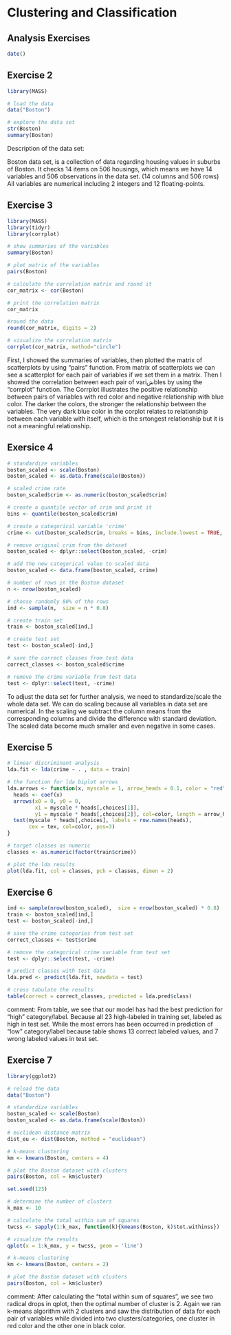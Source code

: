 # Clustering and Classification

## Analysis Exercises

```r
date()
```

## Exercise 2

```r

library(MASS)

# load the data
data("Boston")

# explore the data set
str(Boston)
summary(Boston)

```
Description of the data set:

Boston data set, is a collection of data regarding housing values in suburbs of Boston. It checks 14 items on 506 housings, which means we have 14 variables and 506 observations in the data set. (14 columns and 506 rows)
All variables are numerical including 2 integers and 12 floating-points.

## Exercise 3

```r

library(MASS)
library(tidyr)
library(corrplot)

# show summaries of the variables
summary(Boston)

# plot matrix of the variables
pairs(Boston)

# calculate the correlation matrix and round it
cor_matrix <- cor(Boston) 

# print the correlation matrix
cor_matrix

#round the data
round(cor_matrix, digits = 2)

# visualize the correlation matrix
corrplot(cor_matrix, method="circle")


```
First, I showed the summaries of variables, then plotted the matrix of scatterplots by using "pairs" function. From matrix of scatterplots we can see a scatterplot for each pair of variables if we set them in a matrix. Then I showed the correlation between each pair of variشbles by using the "corrplot" function. The Corrplot illustrates the positive relationship between pairs of variables with red color and negative relationship with blue color. The darker the colors, the stronger the relationship between the variables. The very dark blue color in the corplot relates to relationship between each variable with itself, which is the srtongest relationship but it is not a meaningful relationship. 

## Exersice 4

```r

# standardize variables
boston_scaled <- scale(Boston)
boston_scaled <- as.data.frame(scale(Boston))

# scaled crime rate
boston_scaled$crim <- as.numeric(boston_scaled$crim)

# create a quantile vector of crim and print it
bins <- quantile(boston_scaled$crim)

# create a categorical variable 'crime'
crime <- cut(boston_scaled$crim, breaks = bins, include.lowest = TRUE, labels = c("low", "med_low", "med_high", "high"))

# remove original crim from the dataset
boston_scaled <- dplyr::select(boston_scaled, -crim)

# add the new categorical value to scaled data
boston_scaled <- data.frame(boston_scaled, crime)

# number of rows in the Boston dataset 
n <- nrow(boston_scaled)

# choose randomly 80% of the rows
ind <- sample(n,  size = n * 0.8)

# create train set
train <- boston_scaled[ind,]

# create test set 
test <- boston_scaled[-ind,]

# save the correct classes from test data
correct_classes <- boston_scaled$crime

# remove the crime variable from test data
test <- dplyr::select(test, -crime)


```
To adjust the data set for further analysis, we need to standardize/scale the whole data set. We can do scaling because all variables in data set are numerical. In the scaling we subtract the column means from the corresponding columns and divide the difference with standard deviation. The scaled data become much smaller and even negative in some cases.

## Exercise 5

```r

# linear discriminant analysis
lda.fit <- lda(crime ~ . , data = train)

# the function for lda biplot arrows
lda.arrows <- function(x, myscale = 1, arrow_heads = 0.1, color = "red", tex = 0.75, choices = c(1,2)){
  heads <- coef(x)
  arrows(x0 = 0, y0 = 0, 
         x1 = myscale * heads[,choices[1]], 
         y1 = myscale * heads[,choices[2]], col=color, length = arrow_heads)
  text(myscale * heads[,choices], labels = row.names(heads), 
       cex = tex, col=color, pos=3)
}

# target classes as numeric
classes <- as.numeric(factor(train$crime))

# plot the lda results
plot(lda.fit, col = classes, pch = classes, dimen = 2)

```

## Exercise 6

```r

ind <- sample(nrow(boston_scaled),  size = nrow(boston_scaled) * 0.8)
train <- boston_scaled[ind,]
test <- boston_scaled[-ind,]

# save the crime categories from test set
correct_classes <- test$crime

# remove the categorical crime variable from test set
test <- dplyr::select(test, -crime)

# predict classes with test data
lda.pred <- predict(lda.fit, newdata = test)

# cross tabulate the results
table(correct = correct_classes, predicted = lda.pred$class)

```
comment: From table, we see that our model has had the best prediction for "high" category/label. Because all 23 high-labeled in training set, labeled as high in test set. While the most errors has been occurred in prediction of "low" category/label because table shows 13 correct labeled values, and 7 wrong labeled values in test set.

## Exercise 7

```r

library(ggplot2)

# reload the data
data("Boston")

# standardize variables
boston_scaled <- scale(Boston)
boston_scaled <- as.data.frame(scale(Boston))

# euclidean distance matrix
dist_eu <- dist(Boston, method = "euclidean")

# k-means clustering
km <- kmeans(Boston, centers = 4)

# plot the Boston dataset with clusters
pairs(Boston, col = km$cluster)

set.seed(123)

# determine the number of clusters
k_max <- 10

# calculate the total within sum of squares
twcss <- sapply(1:k_max, function(k){kmeans(Boston, k)$tot.withinss})

# visualize the results
qplot(x = 1:k_max, y = twcss, geom = 'line')

# k-means clustering
km <- kmeans(Boston, centers = 2)

# plot the Boston dataset with clusters
pairs(Boston, col = km$cluster)

```
comment: After calculating the "total within sum of squares", we see two radical drops in qplot, then the optimal number of cluster is 2. Again we ran k-means algorithm with 2 clusters and saw the distribution of data for each pair of variables while divided into two clusters/categories, one cluster in red color and the other one in black color.
